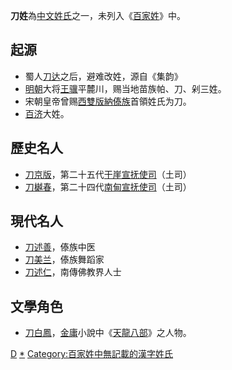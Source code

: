 {{姓氏
|姓氏=刀
|繁體=
|簡體=
|拼音=Dāo 
|中国大陆=Dao
|台湾=
|香港=To
|澳门=
|新加坡=
|马来西亚=
|越南=
|韩国=
|反切=
|同音字=
|堂号=
|郡望=
}}
'''刀姓'''為[[中文姓氏|中文姓氏]]之一，未列入《[[百家姓|百家姓]]》中。

==起源==
* 蜀人[[刀达|刀达]]之后，避难改姓，源自《集韵》
* [[明朝|明朝]]大将[[王骥|王骥]]平麓川，赐当地苗族帕、刀、剁三姓。
* 宋朝皇帝曾赐[[西雙版納|西雙版納]][[傣族|傣族]]首領姓氏为刀。
* [[百济|百济]]大姓。

==歷史名人==
* [[刀京版|刀京版]]，第二十五代[[干崖土司|干崖宣抚使司]]（土司）
* [[刀樾春|刀樾春]]，第二十四代[[南甸司|南甸宣抚使司]]（土司）

==現代名人==
* [[刀述善|刀述善]]，傣族中医
* [[刀美兰|刀美兰]]，傣族舞蹈家
* [[刀述仁|刀述仁]]，南傳佛教界人士

==文學角色==
*[[刀白鳳|刀白鳳]]，[[金庸|金庸]]小說中《[[天龍八部|天龍八部]]》之人物。

[[Category:漢姓|D]]
[[Category:刀姓|*]]
[[Category:百家姓中無記載的漢字姓氏|Category:百家姓中無記載的漢字姓氏]]